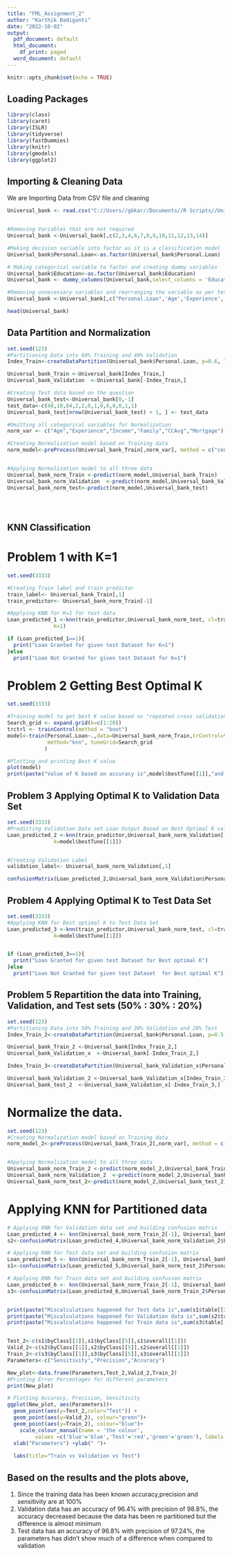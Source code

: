 ---
title: "FML_Assignment_2"
author: "Karthik Badiganti"
date: "2022-10-02"
output:
  pdf_document: default
  html_document:
    df_print: paged
  word_document: default
---

```{r setup, include=FALSE}
knitr::opts_chunk$set(echo = TRUE)
```

## Loading Packages

```{r packages}

library(class)
library(caret)
library(ISLR)
library(tidyverse)
library(fastDummies)
library(knitr)
library(gmodels)
library(ggplot2)
```

## Importing & Cleaning Data

We are Importing Data from CSV file and cleaning

```{r import and clean Data}


Universal_bank <- read.csv("C://Users//gbkar//Documents//R Scripts//UniversalBank.csv")


#Removing Variables that are not required
Universal_bank <-Universal_bank[,c(2,3,4,6,7,8,9,10,11,12,13,14)]

#Making decision variable into factor as it is a classification model
Universal_bank$Personal.Loan<-as.factor(Universal_bank$Personal.Loan)

# Making categorical variable to factor and creating dummy variables
Universal_bank$Education<-as.factor(Universal_bank$Education)
Universal_bank <- dummy_columns(Universal_bank,select_columns = 'Education')

#Removing unnecessary variables and rearranging the variable as per test data
Universal_bank <-Universal_bank[,c("Personal.Loan",'Age','Experience','Income',"Family","CCAvg","Education_1","Education_2","Education_3","Mortgage","Securities.Account","CD.Account","Online","CreditCard")]

head(Universal_bank)

```

## Data Partition and Normalization

```{r Data Partition and Normalization}

set.seed(123)
#Partitioning Data into 60% Training and 40% Validation
Index_Train<-createDataPartition(Universal_bank$Personal.Loan, p=0.6, list=FALSE)

Universal_bank_Train <-Universal_bank[Index_Train,]
Universal_bank_Validation  <-Universal_bank[-Index_Train,]

#Creating Test data based on the question
Universal_bank_test<-Universal_bank[0,-1]
test_data<-c(40,10,84,2,2,0,1,0,0,0,0,1,1)
Universal_bank_test[nrow(Universal_bank_test) + 1, ] <- test_data

#Omitting all categorical variables for Normalization
norm_var <- c("Age","Experience","Income","Family","CCAvg","Mortgage")

#Creating Normalization model based on Training data
norm_model<-preProcess(Universal_bank_Train[,norm_var], method = c("center", "scale"))


#Applying Normalization model to all three data
Universal_bank_norm_Train <-predict(norm_model,Universal_bank_Train)
Universal_bank_norm_Validation  <-predict(norm_model,Universal_bank_Validation)
Universal_bank_norm_test<-predict(norm_model,Universal_bank_test)





```

## KNN Classification



# Problem 1 with K=1

```{r KNN K is 1}

set.seed(3333)

#Creating Train label and train predictor
train_label<- Universal_bank_Train[,1]
train_predictor<- Universal_bank_norm_Train[-1]

#Applying KNN for K=1 for test data
Loan_predicted_1 <-knn(train_predictor,Universal_bank_norm_test, cl=train_label,
			   k=1)

if (Loan_predicted_1==1){
  print("Loan Granted for given test Dataset for K=1")
}else
  print("Loan Not Granted for given test Dataset for K=1")

```

# Problem 2 Getting Best Optimal K

```{r Getting Best Optimal K}
set.seed(3333)

#Training model to get best K value based on "repeated cross validation" method
Search_grid <- expand.grid(k=c(1:20))
trctrl <- trainControl(method = "boot")
model<-train(Personal.Loan~.,data=Universal_bank_norm_Train,trControl=trctrl,
             method="knn", tuneGrid=Search_grid
            )

#Plotting and printing Best K value
plot(model)
print(paste("Value of K based on accuracy is",model$bestTune[[1]],"and its corresponding accuracy is",max(model$results[2])))

```

## Problem 3 Applying Optimal K to Validation Data Set 

```{r KNN Optimal K to Validation Data Set}
set.seed(3333)
#Predicting Validation Data set Loan Output Based on Best Optimal K value 
Loan_predicted_2 <-knn(train_predictor,Universal_bank_norm_Validation[-1], cl=train_label,
			   k=model$bestTune[[1]])


#Creating Validation Label
validation_label<- Universal_bank_norm_Validation[,1]

confusionMatrix(Loan_predicted_2,Universal_bank_norm_Validation$Personal.Loan)

```
## Problem 4 Applying Optimal K to Test Data Set

```{r KNN Optimal K to Test Data Set}
set.seed(3333)
#Applying KNN for Best optimal K to Test Data Set 
Loan_predicted_3 <-knn(train_predictor,Universal_bank_norm_test, cl=train_label,
			   k=model$bestTune[[1]])


if (Loan_predicted_3==1){
  print("Loan Granted for given test Dataset for Best optimal K")
}else
  print("Loan Not Granted for given test Dataset  for Best optimal K")

```

## Problem 5	Repartition the data into Training, Validation, and Test sets (50% : 30% : 20%)
```{r Repartition the data into Training, Validation, and Test sets (50% : 30% : 20%)}
set.seed(123)
#Partitioning Data into 50% Training and 30% Validation and 20% Test
Index_Train_2<-createDataPartition(Universal_bank$Personal.Loan, p=0.5, list=FALSE)

Universal_bank_Train_2 <-Universal_bank[Index_Train_2,]
Universal_bank_Validation_x  <-Universal_bank[-Index_Train_2,]

Index_Train_3<-createDataPartition(Universal_bank_Validation_x$Personal.Loan, p=0.6, list=FALSE)

Universal_bank_Validation_2 <-Universal_bank_Validation_x[Index_Train_3,]
Universal_bank_test_2  <-Universal_bank_Validation_x[-Index_Train_3,]

```


# Normalize the data.
```{r Normalizing and Applying KNN}
set.seed(123)
#Creating Normalization model based on Training data
norm_model_2<-preProcess(Universal_bank_Train_2[,norm_var], method = c("center", "scale"))


#Applying Normalization model to all three data
Universal_bank_norm_Train_2 <-predict(norm_model_2,Universal_bank_Train_2)
Universal_bank_norm_Validation_2  <-predict(norm_model_2,Universal_bank_Validation_2)
Universal_bank_norm_test_2<-predict(norm_model_2,Universal_bank_test_2)
```

# Applying KNN for Partitioned data
```{r Applying KNN for Partitioned data}

# Applying KNN for Validation data set and building confusion matrix
Loan_predicted_4 <- knn(Universal_bank_norm_Train_2[-1], Universal_bank_norm_Validation_2[-1],cl=Universal_bank_norm_Train_2$Personal.Loan, k=model$bestTune[[1]], prob = TRUE)
s2<-confusionMatrix(Loan_predicted_4,Universal_bank_norm_Validation_2$Personal.Loan)

# Applying KNN for Test data set and building confusion matrix
Loan_predicted_5 <- knn(Universal_bank_norm_Train_2[-1], Universal_bank_norm_test_2[-1],cl=Universal_bank_norm_Train_2$Personal.Loan, k=model$bestTune[[1]], prob = TRUE)
s1<-confusionMatrix(Loan_predicted_5,Universal_bank_norm_test_2$Personal.Loan)

# Applying KNN for Train data set and building confusion matrix
Loan_predicted_6 <- knn(Universal_bank_norm_Train_2[-1], Universal_bank_norm_Train_2[-1],cl=Universal_bank_norm_Train_2$Personal.Loan, k=model$bestTune[[1]], prob = TRUE)
s3<-confusionMatrix(Loan_predicted_6,Universal_bank_norm_Train_2$Personal.Loan)


print(paste("Miscalculations happened for Test data is",sum(s1$table[[2]],s1$table[[3]])))
print(paste("Miscalculations happened for Validation data is",sum(s2$table[[2]],s2$table[[3]])))
print(paste("Miscalculations happened for Train data is",sum(s3$table[[2]],s3$table[[3]])))


Test_2<-c(s1$byClass[[1]],s1$byClass[[5]],s1$overall[[1]])
Valid_2<-c(s2$byClass[[1]],s2$byClass[[5]],s2$overall[[1]])
Train_2<-c(s3$byClass[[1]],s3$byClass[[5]],s3$overall[[1]])
Parameters<-c("Sensitivity","Precision","Accuracy")

New_plot<-data.frame(Parameters,Test_2,Valid_2,Train_2)
#Printing Error Percentages for different parameters
print(New_plot)

# Plotting Accuracy, Precision, Sensitivity
ggplot(New_plot, aes(Parameters))+      
  geom_point(aes(y=Test_2,color="Test")) + 
  geom_point(aes(y=Valid_2), colour="green")+
  geom_point(aes(y=Train_2), colour="blue")+
    scale_colour_manual(name = 'the colour', 
         values =c('blue'='blue','Test'='red','green'='green'), labels = c('Train','test','Validation'))+
  xlab("Parameters") +ylab(" ")+
 
  labs(title="Train vs Validation vs Test")
```

## Based on the results and the plots above,
1. Since the training data has been known accuracy,precision and sensitivity are at 100%\
2. Validation data has an accuracy of 96.4% with precision of 98.8%, the accuracy decreased because the data has been re partitioned but the difference is  almost minimum\
3. Test data has an accuracy of 96.8% with precision of 97.24%, the parameters has didn't show much of a difference when compared to validation

